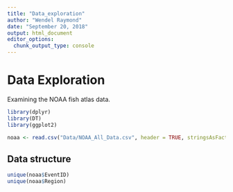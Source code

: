 ```yaml
---
title: "Data_exploration"
author: "Wendel Raymond"
date: "September 20, 2018"
output: html_document
editor_options: 
  chunk_output_type: console
---
```


# Data Exploration
Examining the NOAA fish atlas data.

```r
library(dplyr)
library(DT)
library(ggplot2)
```


```r
noaa <- read.csv("Data/NOAA_All_Data.csv", header = TRUE, stringsAsFactors = FALSE)
```

## Data structure
```r
unique(noaa$EventID)
unique(noaa$Region)
```

